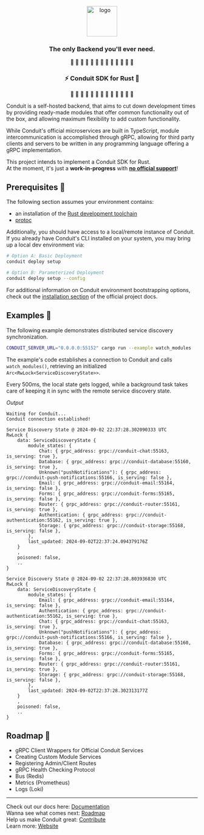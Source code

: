 <div align="center">
    <br>
        <a href="https://getconduit.dev" target="_blank"><img src="https://getconduit.dev/conduitLogo.svg" height="80px" alt="logo"/></a>
        <br/>
        <h3>The only Backend you'll ever need.</h3>
</div>

<div align="center">
    <p>🚧 🚧 🚧 🚧 🚧 🚧 🚧 🚧 🚧 🚧 🚧 🚧 🚧</p>
    <h3>⚡ Conduit SDK for Rust 🦀</h3>
    <p>🚧 🚧 🚧 🚧 🚧 🚧 🚧 🚧 🚧 🚧 🚧 🚧 🚧</p>
</div>

Conduit is a self-hosted backend, that aims to cut down development times
by providing ready-made modules that offer common functionality out of the box, and allowing
maximum flexibility to add custom functionality.

While Conduit's official microservices are built in TypeScript, module intercommunication is accomplished through gRPC,
allowing for third party clients and servers to be written in any programming language offering a gRPC implementation.

This project intends to implement a Conduit SDK for Rust.<br />
At the moment, it's just a **work-in-progress** with **<ins>no official support</ins>**!

## Prerequisites 🤔

The following section assumes your environment contains:

- an installation of the [Rust development toolchain](https://www.rust-lang.org/tools/install)
- [protoc](https://github.com/protocolbuffers/protobuf/releases)

Additionally, you should have access to a local/remote instance of Conduit.<br />
If you already have Conduit's CLI installed on your system, you may bring up a local dev environment via:

``` bash
# Option A: Basic Deployment
conduit deploy setup

# Option B: Parameterized Deployment
conduit deploy setup --config
```

For additional information on Conduit environment bootstrapping options, check out the [installation section](https://getconduit.dev/docs/installation
) of the official project docs.

## Examples 🧩

The following example demonstrates distributed service discovery synchronization.<br />

``` bash
CONDUIT_SERVER_URL="0.0.0.0:55152" cargo run --example watch_modules
```

The example's code establishes a connection to Conduit and calls `watch_modules()`, retrieving an initialized `Arc<RwLock<ServiceDiscoveryState>>`.

Every 500ms, the local state gets logged, while a background task takes care of keeping it in sync with the remote service discovery state.

_Output_
```
Waiting for Conduit...
Conduit connection established!

Service Discovery State @ 2024-09-02 22:37:28.302090333 UTC
RwLock {
    data: ServiceDiscoveryState {
        module_states: {
            Chat: { grpc_address: grpc://conduit-chat:55163, is_serving: true },
            Database: { grpc_address: grpc://conduit-database:55160, is_serving: true },
            Unknown("pushNotifications"): { grpc_address: grpc://conduit-push-notifications:55166, is_serving: false },
            Email: { grpc_address: grpc://conduit-email:55164, is_serving: false },
            Forms: { grpc_address: grpc://conduit-forms:55165, is_serving: false },
            Router: { grpc_address: grpc://conduit-router:55161, is_serving: true },
            Authentication: { grpc_address: grpc://conduit-authentication:55162, is_serving: true },
            Storage: { grpc_address: grpc://conduit-storage:55168, is_serving: false },
        },
        last_updated: 2024-09-02T22:37:24.094379176Z
    }
    ,
    poisoned: false,
    ..
}

Service Discovery State @ 2024-09-02 22:37:28.803936830 UTC
RwLock {
    data: ServiceDiscoveryState {
        module_states: {
            Email: { grpc_address: grpc://conduit-email:55164, is_serving: false },
            Authentication: { grpc_address: grpc://conduit-authentication:55162, is_serving: true },
            Chat: { grpc_address: grpc://conduit-chat:55163, is_serving: true },
            Unknown("pushNotifications"): { grpc_address: grpc://conduit-push-notifications:55166, is_serving: false },
            Database: { grpc_address: grpc://conduit-database:55160, is_serving: true },
            Forms: { grpc_address: grpc://conduit-forms:55165, is_serving: false },
            Router: { grpc_address: grpc://conduit-router:55161, is_serving: true },
            Storage: { grpc_address: grpc://conduit-storage:55168, is_serving: false },
        },
        last_updated: 2024-09-02T22:37:28.302313177Z
    }
    ,
    poisoned: false,
    ..
}
```

## Roadmap 🏁

- gRPC Client Wrappers for Official Conduit Services
- Creating Custom Module Services
- Registering Admin/Client Routes
- gRPC Health Checking Protocol
- Bus (Redis)
- Metrics (Prometheus)
- Logs (Loki)

---

Check out our docs here: [Documentation](https://getconduit.dev/docs/overview/intro)\
Wanna see what comes next: [Roadmap](https://sharing.clickup.com/1554325/b/h/1fdwn-7561/8b09d2e9aedec0b)\
Help us make Conduit great: [Contribute](https://github.com/ConduitPlatform/Conduit/blob/main/.github/CONTRIBUTING.md)\
Learn more: [Website](https://getconduit.dev)

